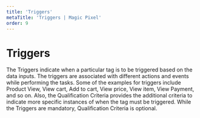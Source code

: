 ---
title: 'Triggers'
metaTitle: 'Triggers | Magic Pixel'
order: 9
---

# Triggers

The Triggers indicate when a particular tag is to be triggered based on the data inputs. The triggers are associated with different actions and events while performing the tasks. Some of the examples for triggers include Product View, View cart, Add to cart, View price, View item, View Payment, and so on. Also, the Qualification Criteria provides the additional criteria to indicate more specific instances of when the tag must be triggered. While the Triggers are mandatory, Qualification Criteria is optional.